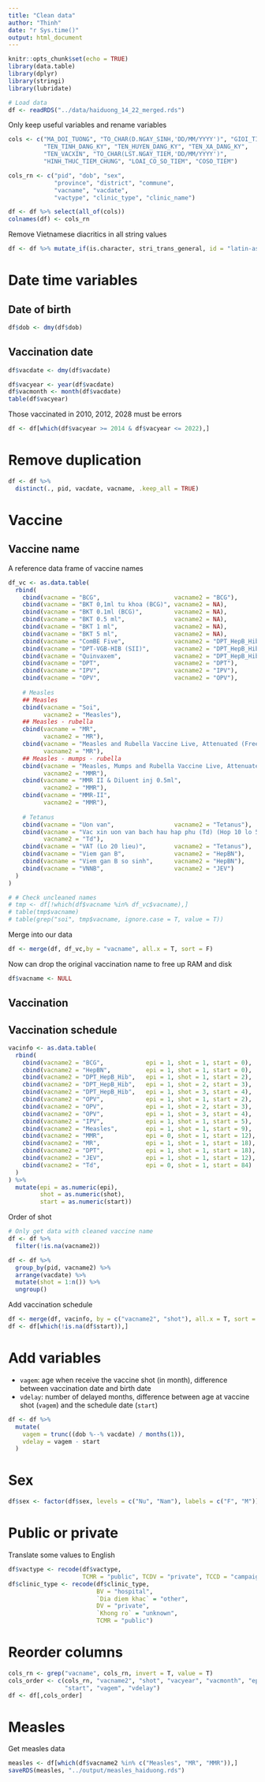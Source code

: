 ```yaml
---
title: "Clean data"
author: "Thinh"
date: "r Sys.time()"
output: html_document
---
```


```r
knitr::opts_chunk$set(echo = TRUE)
library(data.table)
library(dplyr)
library(stringi)
library(lubridate)

# Load data
df <- readRDS("../data/haiduong_14_22_merged.rds")
```

Only keep useful variables and rename variables
```r
cols <- c("MA_DOI_TUONG", "TO_CHAR(D.NGAY_SINH,'DD/MM/YYYY')", "GIOI_TINH", 
          "TEN_TINH_DANG_KY", "TEN_HUYEN_DANG_KY", "TEN_XA_DANG_KY", 
          "TEN_VACXIN", "TO_CHAR(LST.NGAY_TIEM,'DD/MM/YYYY')", 
          "HINH_THUC_TIEM_CHUNG", "LOAI_CO_SO_TIEM", "COSO_TIEM")

cols_rn <- c("pid", "dob", "sex", 
             "province", "district", "commune", 
             "vacname", "vacdate",
             "vactype", "clinic_type", "clinic_name")

df <- df %>% select(all_of(cols))
colnames(df) <- cols_rn
```

Remove Vietnamese diacritics in all string values
```r
df <- df %>% mutate_if(is.character, stri_trans_general, id = "latin-ascii")
```

# Date time variables

## Date of birth
```r
df$dob <- dmy(df$dob)
```

## Vaccination date
```r
df$vacdate <- dmy(df$vacdate)
```

```r
df$vacyear <- year(df$vacdate)
df$vacmonth <- month(df$vacdate)
table(df$vacyear)
```

Those vaccinated in 2010, 2012, 2028 must be errors
```r
df <- df[which(df$vacyear >= 2014 & df$vacyear <= 2022),]
```


# Remove duplication
```r
df <- df %>%
  distinct(., pid, vacdate, vacname, .keep_all = TRUE)
```

# Vaccine

## Vaccine name

A reference data frame of vaccine names
```r
df_vc <- as.data.table(
  rbind(
    cbind(vacname = "BCG",                     vacname2 = "BCG"),
    cbind(vacname = "BKT 0,1ml tu khoa (BCG)", vacname2 = NA),
    cbind(vacname = "BKT 0.1ml (BCG)",         vacname2 = NA),
    cbind(vacname = "BKT 0.5 ml",              vacname2 = NA),
    cbind(vacname = "BKT 1 ml",                vacname2 = NA),
    cbind(vacname = "BKT 5 ml",                vacname2 = NA),
    cbind(vacname = "ComBE Five",              vacname2 = "DPT_HepB_Hib"),
    cbind(vacname = "DPT-VGB-HIB (SII)",       vacname2 = "DPT_HepB_Hib"),
    cbind(vacname = "Quinvaxem",               vacname2 = "DPT_HepB_Hib"),
    cbind(vacname = "DPT",                     vacname2 = "DPT"),
    cbind(vacname = "IPV",                     vacname2 = "IPV"),
    cbind(vacname = "OPV",                     vacname2 = "OPV"),
    
    # Measles
    ## Measles
    cbind(vacname = "Soi", 
          vacname2 = "Measles"),
    ## Measles - rubella
    cbind(vacname = "MR", 
          vacname2 = "MR"),
    cbind(vacname = "Measles and Rubella Vaccine Live, Attenuated (Freeze-Dried)",
          vacname2 = "MR"),
    ## Measles - mumps - rubella
    cbind(vacname = "Measles, Mumps and Rubella Vaccine Live, Attenuated (Freeze-Dried)",
          vacname2 = "MMR"),
    cbind(vacname = "MMR II & Diluent inj 0.5ml",
          vacname2 = "MMR"),
    cbind(vacname = "MMR-II", 
          vacname2 = "MMR"),
    
    # Tetanus
    cbind(vacname = "Uon van",                 vacname2 = "Tetanus"),
    cbind(vacname = "Vac xin uon van bach hau hap phu (Td) (Hop 10 lo 5ml)", 
          vacname2 = "Td"),
    cbind(vacname = "VAT (Lo 20 lieu)",        vacname2 = "Tetanus"),
    cbind(vacname = "Viem gan B",              vacname2 = "HepBN"),
    cbind(vacname = "Viem gan B so sinh",      vacname2 = "HepBN"),
    cbind(vacname = "VNNB",                    vacname2 = "JEV")
  )
)

# # Check uncleaned names
# tmp <- df[!which(df$vacname %in% df_vc$vacname),]
# table(tmp$vacname)
# table(grep("soi", tmp$vacname, ignore.case = T, value = T))
```

Merge into our data
```r
df <- merge(df, df_vc,by = "vacname", all.x = T, sort = F)
```

Now can drop the original vaccination name to free up RAM and disk
```r
df$vacname <- NULL
```

## Vaccination 

## Vaccination schedule
```r
vacinfo <- as.data.table(
  rbind(
    cbind(vacname2 = "BCG",            epi = 1, shot = 1, start = 0),
    cbind(vacname2 = "HepBN",          epi = 1, shot = 1, start = 0),
    cbind(vacname2 = "DPT_HepB_Hib",   epi = 1, shot = 1, start = 2),
    cbind(vacname2 = "DPT_HepB_Hib",   epi = 1, shot = 2, start = 3),
    cbind(vacname2 = "DPT_HepB_Hib",   epi = 1, shot = 3, start = 4),
    cbind(vacname2 = "OPV",            epi = 1, shot = 1, start = 2),
    cbind(vacname2 = "OPV",            epi = 1, shot = 2, start = 3),
    cbind(vacname2 = "OPV",            epi = 1, shot = 3, start = 4),
    cbind(vacname2 = "IPV",            epi = 1, shot = 1, start = 5),
    cbind(vacname2 = "Measles",        epi = 1, shot = 1, start = 9),
    cbind(vacname2 = "MMR",            epi = 0, shot = 1, start = 12),
    cbind(vacname2 = "MR",             epi = 1, shot = 1, start = 18),
    cbind(vacname2 = "DPT",            epi = 1, shot = 1, start = 18),
    cbind(vacname2 = "JEV",            epi = 1, shot = 1, start = 12),
    cbind(vacname2 = "Td",             epi = 0, shot = 1, start = 84)
  )
) %>%
  mutate(epi = as.numeric(epi),
         shot = as.numeric(shot),
         start = as.numeric(start))
```

Order of shot
```r
# Only get data with cleaned vaccine name
df <- df %>% 
  filter(!is.na(vacname2))

df <- df %>%
  group_by(pid, vacname2) %>%
  arrange(vacdate) %>%
  mutate(shot = 1:n()) %>%
  ungroup()
```

Add vaccination schedule
```r
df <- merge(df, vacinfo, by = c("vacname2", "shot"), all.x = T, sort = F)
df <- df[which(!is.na(df$start)),]
```

# Add variables

* `vagem`: age when receive the vaccine shot (in month), difference between vaccination date and birth date
* `vdelay`: number of delayed months, difference between age at vaccine shot (`vagem`) and the schedule date (`start`)
```r
df <- df %>% 
  mutate(
    vagem = trunc((dob %--% vacdate) / months(1)),
    vdelay = vagem - start
  )
```

# Sex

```r
df$sex <- factor(df$sex, levels = c("Nu", "Nam"), labels = c("F", "M"))
```

# Public or private

Translate some values to English
```r
df$vactype <- recode(df$vactype, 
                     TCMR = "public", TCDV = "private", TCCD = "campaign")
df$clinic_type <- recode(df$clinic_type,
                         BV = "hospital",
                         `Dia diem khac` = "other",
                         DV = "private",
                         `Khong ro` = "unknown",
                         TCMR = "public")
```


# Reorder columns

```r
cols_rn <- grep("vacname", cols_rn, invert = T, value = T)
cols_order <- c(cols_rn, "vacname2", "shot", "vacyear", "vacmonth", "epi", 
                "start", "vagem", "vdelay")
df <- df[,cols_order]
```


# Measles

Get measles data
```r
measles <- df[which(df$vacname2 %in% c("Measles", "MR", "MMR")),]
saveRDS(measles, "../output/measles_haiduong.rds")
```

